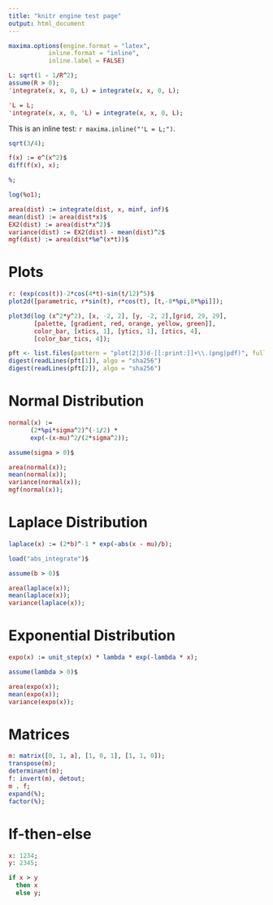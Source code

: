 ```yaml
---
title: "knitr engine test page"
output: html_document
---
```


```r
maxima.options(engine.format = "latex", 
	       inline.format = "inline", 
	       inline.label = FALSE)
```

```maxima
L: sqrt(1 - 1/R^2);
assume(R > 0);
'integrate(x, x, 0, L) = integrate(x, x, 0, L);
```

```maxima
'L = L;
'integrate(x, x, 0, 'L) = integrate(x, x, 0, L);
```

This is an inline test: `r maxima.inline("'L = L;")`.


```maxima
sqrt(3/4);
```

```maxima
f(x) := e^(x^2)$
diff(f(x), x);
```

```maxima
%;
```

```maxima
log(%o1);
```

```maxima
area(dist) := integrate(dist, x, minf, inf)$
mean(dist) := area(dist*x)$
EX2(dist) := area(dist*x^2)$
variance(dist) := EX2(dist) - mean(dist)^2$
mgf(dist) := area(dist*%e^(x*t))$
```

# Plots

```maxima
r: (exp(cos(t))-2*cos(4*t)-sin(t/12)^5)$
plot2d([parametric, r*sin(t), r*cos(t), [t,-8*%pi,8*%pi]]);
```

```maxima
plot3d(log (x^2*y^2), [x, -2, 2], [y, -2, 2],[grid, 29, 29],
       [palette, [gradient, red, orange, yellow, green]],
       color_bar, [xtics, 1], [ytics, 1], [ztics, 4],
       [color_bar_tics, 4]);
```

```r
pft <- list.files(pattern = "plot(2|3)d-[[:print:]]+\\.(png|pdf)", full.names = TRUE)
digest(readLines(pft[1]), algo = "sha256")
digest(readLines(pft[2]), algo = "sha256")
```


# Normal Distribution

```maxima
normal(x) := 
      (2*%pi*sigma^2)^(-1/2) * 
      exp(-(x-mu)^2/(2*sigma^2));

assume(sigma > 0)$

area(normal(x));
mean(normal(x));
variance(normal(x));
mgf(normal(x));
```

# Laplace Distribution

```maxima
laplace(x) := (2*b)^-1 * exp(-abs(x - mu)/b);

load("abs_integrate")$

assume(b > 0)$

area(laplace(x));
mean(laplace(x));
variance(laplace(x));
```

# Exponential Distribution

```maxima
expo(x) := unit_step(x) * lambda * exp(-lambda * x);

assume(lambda > 0)$

area(expo(x));
mean(expo(x));
variance(expo(x));
```

# Matrices

```maxima
m: matrix([0, 1, a], [1, 0, 1], [1, 1, 0]);
transpose(m);
determinant(m);
f: invert(m), detout;
m . f;
expand(%);
factor(%);
```

# If-then-else

```maxima
x: 1234;
y: 2345;
```

```maxima
if x > y
  then x
  else y;
```
